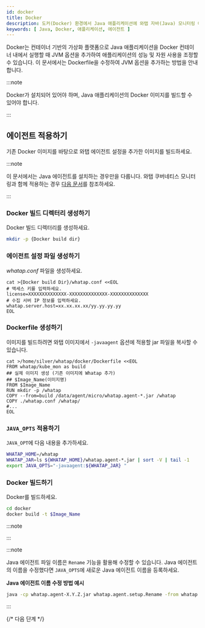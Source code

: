 ```yaml
---
id: docker
title: Docker
description: 도커(Docker) 환경에서 Java 애플리케이션에 와탭 자바(Java) 모니터링 에이전트를 적용하는 방법을 단계별로 안내합니다. 사용자는 기존 Docker 이미지에 와탭 자바(Java) 에이전트 설정을 추가하여 새로운 이미지를 빌드하는 과정, whatap.conf 파일 생성, Dockerfile 작성, JAVA_OPT 수정 방법 등을 확인할 수 있습니다. 또한, Java 17 이상의 버전에서 필요한 추가 JVM 옵션과 다양한 Java 버전에 따른 힙 히스토그램 조회 설정 방법도 제공합니다.
keywords: [ Java, Docker, 애플리케이션, 에이전트 ]
---
```


Docker는 컨테이너 기반의 가상화 플랫폼으로 Java 애플리케이션을 Docker 컨테이너 내에서 실행할 때 JVM 옵션을 추가하여 애플리케이션의 성능 및 자원 사용을 조정할 수 있습니다. 이 문서에서는 Dockerfile을 수정하여 JVM 옵션을 추가하는 방법을 안내합니다.

:::note

Docker가 설치되어 있어야 하며, Java 애플리케이션의 Docker 이미지를 빌드할 수 있어야 합니다.

:::

## 에이전트 적용하기

기존 Docker 이미지를 바탕으로 와탭 에이전트 설정을 추가한 이미지를 빌드하세요.

:::note

이 문서에서는 Java 에이전트를 설치하는 경우만을 다룹니다. 와탭 쿠버네티스 모니터링과 함께 적용하는 경우 [다음 문서](../../kubernetes/install-docker-java)를 참조하세요.

:::

### Docker 빌드 디렉터리 생성하기

Docker 빌드 디렉터리를 생성하세요.

```bash
mkdir -p {Docker build dir}
```

### 에이전트 설정 파일 생성하기

*whatap.conf* 파일을 생성하세요.

```docker {3,5} showLineNumbers
cat >{Docker build Dir}/whatap.conf <<EOL
# 액세스 키를 입력하세요.
license=XXXXXXXXXXXXXX-XXXXXXXXXXXXXX-XXXXXXXXXXXXXX 
# 수집 서버 IP 정보를 입력하세요.
whatap.server.host=xx.xx.xx.xx/yy.yy.yy.yy 
EOL
```

### Dockerfile 생성하기

이미지를 빌드하려면 와탭 이미지에서 `-javaagent` 옵션에 적용할 jar 파일을 복사할 수 있습니다.

```docker
cat >/home/silver/whatap/docker/Dockerfile <<EOL
FROM whatap/kube_mon as build
## 실제 이미지 생성 (기존 이미지에 Whatap 추가)
## $Image_Name(이미지명)
FROM $Image_Name
RUN mkdir -p /whatap
COPY --from=build /data/agent/micro/whatap.agent-*.jar /whatap
COPY ./whatap.conf /whatap/
#...
EOL
```

### `JAVA_OPTS` 적용하기

`JAVA_OPT`에 다음 내용을 추가하세요.

```bash
WHATAP_HOME=/whatap
WHATAP_JAR=ls ${WHATAP_HOME}/whatap.agent-*.jar | sort -V | tail -1
export JAVA_OPTS="-javaagent:${WHATAP_JAR} "
```

### Docker 빌드하기

Docker를 빌드하세요.

```bash
cd docker
docker build -t $Image_Name
```

:::note


<Java17 />

:::

:::note

Java 에이전트 파일 이름은 `Rename` 기능을 활용해 수정할 수 있습니다. Java 에이전트의 이름을 수정했다면 `JAVA_OPTS`에 새로운 Java 에이전트 이름을 등록하세요.

**Java 에이전트 이름 수정 방법 예시**

```bash
java -cp whatap.agent-X.Y.Z.jar whatap.agent.setup.Rename -from whatap.agent-X.Y.Z.jar -to whatap.agent.jar
```

:::


<Setheapmemory /> 

{/* 다음 단계 */}

<Nextstep />